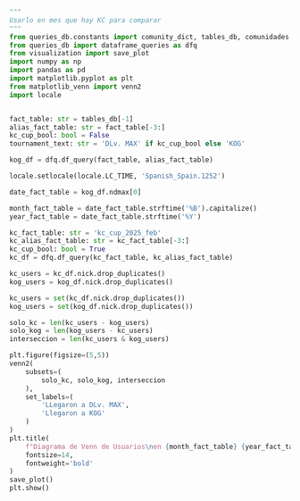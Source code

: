 ```python
"""
Usarlo en mes que hay KC para comparar
"""
from queries_db.constants import comunity_dict, tables_db, comunidades
from queries_db import dataframe_queries as dfq
from visualization import save_plot
import numpy as np
import pandas as pd
import matplotlib.pyplot as plt
from matplotlib_venn import venn2
import locale


fact_table: str = tables_db[-1]
alias_fact_table: str = fact_table[-3:]
kc_cup_bool: bool = False
tournament_text: str = 'DLv. MAX' if kc_cup_bool else 'KOG'

kog_df = dfq.df_query(fact_table, alias_fact_table)

locale.setlocale(locale.LC_TIME, 'Spanish_Spain.1252')

date_fact_table = kog_df.ndmax[0]

month_fact_table = date_fact_table.strftime('%B').capitalize()
year_fact_table = date_fact_table.strftime('%Y')

kc_fact_table: str = 'kc_cup_2025_feb'
kc_alias_fact_table: str = kc_fact_table[-3:]
kc_cup_bool: bool = True
kc_df = dfq.df_query(kc_fact_table, kc_alias_fact_table)

kc_users = kc_df.nick.drop_duplicates()
kog_users = kog_df.nick.drop_duplicates()
```

```python
kc_users = set(kc_df.nick.drop_duplicates())
kog_users = set(kog_df.nick.drop_duplicates())

solo_kc = len(kc_users - kog_users)
solo_kog = len(kog_users - kc_users)
interseccion = len(kc_users & kog_users)

plt.figure(figsize=(5,5))
venn2(
    subsets=(
        solo_kc, solo_kog, interseccion
    ),
    set_labels=(
        'LLegaron a DLv. MAX',
        'Llegaron a KOG'
    )
)
plt.title(
    f"Diagrama de Venn de Usuarios\nen {month_fact_table} {year_fact_table}",
    fontsize=14,
    fontweight='bold'
)
save_plot()
plt.show()
```

